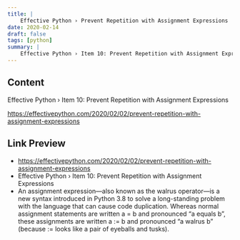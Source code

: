 ```yaml
---
title: |
    Effective Python › Prevent Repetition with Assignment Expressions
date: 2020-02-14
draft: false
tags: [python]
summary: |
    Effective Python › Item 10: Prevent Repetition with Assignment Expressions
---
```


## Content

Effective Python › Item 10: Prevent Repetition with Assignment Expressions

https://effectivepython.com/2020/02/02/prevent-repetition-with-assignment-expressions

## Link Preview

- https://effectivepython.com/2020/02/02/prevent-repetition-with-assignment-expressions
- Effective Python › Item 10: Prevent Repetition with Assignment Expressions
- An assignment expression—also known as the walrus operator—is a new syntax introduced in Python 3.8 to solve a long-standing problem with the language that can cause code duplication. Whereas normal assignment statements are written a = b and pronounced “a equals b”, these assignments are written a := b and pronounced “a walrus b” (because := looks like a pair of eyeballs and tusks).
